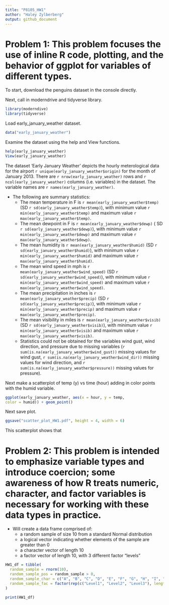 ```yaml
---
title: "P8105_HW1"
author: "Haley Zylberberg"
output: github_document
---
```


# Problem 1: This problem focuses the use of inline R code, plotting, and the behavior of ggplot for variables of different types.

To start, download the penguins dataset in the console directly.

Next, call in moderndrive and tidyverse library.

```r
library(moderndive)
library(tidyverse)
```

Load early_january_weather dataset.
```r
data("early_january_weather")
```

Examine the dataset using the help and View functions.

```r
help(early_january_weather)
View(early_january_weather)
```

The dataset 'Early January Weather' depicts the hourly meterological data for the airport `r unique(early_january_weather$origin)` for the month of January 2013. There are  `r nrow(early_january_weather)` rows and `r ncol(early_january_weather)` columns (i.e. variables) in the dataset. The variable names are `r names(early_january_weather)`. 

* The following are summary statistics:
  * The mean temperature in F is `r mean(early_january_weather$temp)` (SD `r sd(early_january_weather$temp)`), with minimum value `r min(early_january_weather$temp)` and maximum value `r max(early_january_weather$temp)`. 
  * The mean dewpoint in F is `r mean(early_january_weather$dewp)` ( SD `r sd(early_january_weather$dewp)`), with minimum value `r min(early_january_weather$dewp)` and maximum value `r max(early_january_weather$dewp)`. 
  * The mean humidity is `r mean(early_january_weather$humid)` (SD `r sd(early_january_weather$humid)`), with minimum value `r min(early_january_weather$humid)` and maximum value `r max(early_january_weather$humid)`. 
  * The mean wind speed in mph is `r mean(early_january_weather$wind_speed)` (SD `r sd(early_january_weather$wind_speed)`), with minimum value `r min(early_january_weather$wind_speed)` and maximum value `r max(early_january_weather$wind_speed)`. 
  * The mean precipitation in inches is `r mean(early_january_weather$precip)` (SD `r sd(early_january_weather$precip)`), with minimum value `r min(early_january_weather$precip)` and maximum value `r max(early_january_weather$precip)`. 
  * The mean visibility in miles is `r mean(early_january_weather$visib)` (SD `r sd(early_january_weather$visib)`), with minimum value `r min(early_january_weather$visib)` and maximum value `r max(early_january_weather$visib)`. 
  * Statistics could not be obtained for the variables wind gust, wind direction, and pressure due to missing variables (`r sum(is.na(early_january_weather$wind_gust))` missing values for wind gust, `r sum(is.na(early_january_weather$wind_dir))` missing values for wind direction, and `r sum(is.na(early_january_weather$pressure))` missing values for pressure). 
  
Next make a scatterplot of temp (y) vs time (hour) adding in color points with the humid variable. 

```r
ggplot(early_january_weather, aes(x = hour, y = temp, 
color = humid)) + geom_point()
```

Next save plot.

```r
ggsave("scatter_plot_HW1.pdf", height = 4, width = 6)
```

This scatterplot shows that

# Problem 2: This problem is intended to emphasize variable types and introduce coercion; some awareness of how R treats numeric, character, and factor variables is necessary for working with these data types in practice.

* Will create a data frame comprised of:
  * a random sample of size 10 from a standard Normal distribution
  * a logical vector indicating whether elements of the sample are greater than 0
  * a character vector of length 10
  * a factor vector of length 10, with 3 different factor “levels”

```r

HW1_df = tibble(
  random_sample = rnorm(10),
  random_sample_pos = random_sample > 0,
  random_sample_char = c("A", "B", "C", "D", "E", "F", "G", "H", "I", "J"),
  random_sample_fac = factor(rep(c("Level1", "Level2", "Level3"), length.out = 10))
)

print(HW1_df)
```



